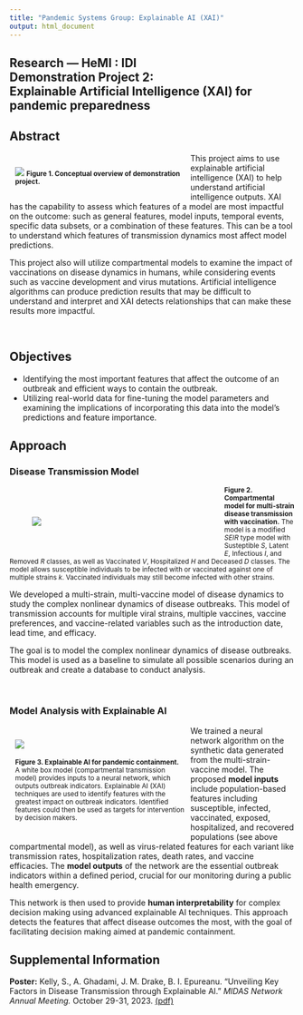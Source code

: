 ```yaml
---
title: "Pandemic Systems Group: Explainable AI (XAI)"
output: html_document
---
```


<!-- BANNER --> 
</div> <!-- container-fluid main-container -->
<div class="jumbotron homepagebanner jumbotron-fluid">
<div class="container">
## **Research --- HeMI : IDI**<br>Demonstration Project 2:<br>Explainable Artificial Intelligence (XAI) for pandemic preparedness {.lead .tagline}
</div> <!--end container-->
</div> <!--end jumbotron-->

<!-- MAIN CONTENT --> 
<div class="container-fluid main-container">

<!-- <p id="disclaimer"></p> -->

## Abstract

<div style="width:50%; min-width:300px; float:left; padding:10px">
![](images/PIPP_DP2.png)
<small>**Figure&nbsp;1. Conceptual overview of demonstration project.**</small>
</div>

This project aims to use explainable artificial intelligence (XAI) to help understand artificial intelligence outputs. XAI has the capability to assess which features of a model are most impactful on the outcome: such as general features, model inputs, temporal events, specific data subsets, or a combination of these features. This can be a tool to understand which features of transmission dynamics most affect model predictions. 

This project also will utilize compartmental models to examine the impact of vaccinations on disease dynamics in humans, while considering events such as vaccine development and virus mutations. Artificial intelligence algorithms can produce prediction results that may be difficult to understand and interpret and XAI detects relationships that can make these results more impactful.

<br clear="all" />

## Objectives

- Identifying the most important features that affect the outcome of an outbreak and efficient ways to contain the outbreak.  
-	Utilizing real-world data for fine-tuning the model parameters and examining the implications of incorporating this data into the model’s predictions and feature importance.  

## Approach

### Disease Transmission Model

<div style="width:50%; min-width:300px; float:left; padding:40px">
![](images/DP2_Model.png)
</div>

<small>**Figure&nbsp;2. Compartmental model for multi-strain disease transmission with vaccination.** The model is a modified $SEIR$ type model with Susteptible $S$, Latent $E$, Infectious $I$, and Removed $R$ classes, as well as Vaccinated $V$, Hospitalized $H$ and Deceased $D$ classes. The model allows susceptible individuals to be infected with or vaccinated against one of multiple strains $k$. Vaccinated individuals may still become infected with other strains. </small>

We developed a multi-strain, multi-vaccine model of disease dynamics to study the complex nonlinear dynamics of disease outbreaks. This model of transmission accounts for multiple viral strains, multiple vaccines, vaccine preferences, and vaccine-related variables such as the introduction date, lead time, and efficacy.

The goal is to model the complex nonlinear dynamics of disease outbreaks. This model is used as a baseline to simulate all possible scenarios during an outbreak and create a database to conduct analysis. 

<br clear="all" />

### Model Analysis with Explainable AI

<div style="width:50%; min-width:300px; float:left; padding:10px">
![](images/DP2_xai.png)
<br><br>
<small>**Figure&nbsp;3. Explainable AI for pandemic containment.** A white box model (compartmental transmission model) provides inputs to a neural network, which outputs outbreak indicators. Explainable AI (XAI) techniques are used to identify features with the greatest impact on outbreak indicators. Identified features could then be used as targets for intervention by decision makers.</small>
</div>

We trained a neural network algorithm on the synthetic data generated from the multi-strain-vaccine model. The proposed **model inputs** include population-based features including susceptible, infected, vaccinated, exposed, hospitalized, and recovered populations (see above compartmental model), as well as virus-related features for each variant like transmission rates, hospitalization rates, death rates, and vaccine efficacies. 
The **model outputs** of the network are the essential outbreak indicators within a defined period, crucial for our monitoring during a public health emergency. 

This network is then used to provide **human interpretability** for complex decision making using advanced explainable AI techniques. This approach detects the features that affect disease outcomes the most, with the goal of facilitating decision making aimed at pandemic containment. 


<!---
```r
knitr::include_url("DP2_summary.html")
```
<script>iFrameResize({ log: false }, '#DP2')</script>
--->


## Supplemental Information

<div class="container-frames">

<p>**Poster:** Kelly, S., A. Ghadami, J. M. Drake, B. I. Epureanu. "Unveiling Key Factors in Disease Transmission through Explainable AI." *MIDAS Network Annual Meeting.* October 29-31, 2023. 
<a href="pdf/MIDAS_2023_poster_Kelly.pdf" target="_blank">(pdf) </a>
</p>

<!--
<p>
  <a href="https://github.com/[repo]" target="_blank">
    <img src="images/GitHub-Mark-64px.png" id="github-icon" alt="GitHub repository"/>
    GitHub repository (public)
  </a>
</p>
-->

</div>


